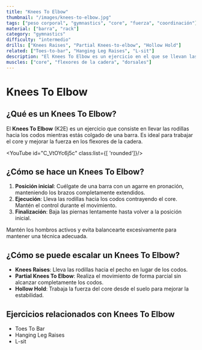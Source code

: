 ```yaml
---
title: "Knees To Elbow"
thumbnail: "/images/knees-to-elbow.jpg"
tags: ["peso corporal", "gymnastics", "core", "fuerza", "coordinación"]
material: ["barra", "rack"]
category: "gymnastics"
difficulty: "intermedio"
drills: ["Knees Raises", "Partial Knees-to-elbow", "Hollow Hold"]
related: ["Toes-to-bar", "Hanging Leg Raises", "L-sit"]
description: "El Knees To Elbow es un ejercicio en el que se llevan las rodillas hacia los codos mientras estás colgado de una barra. Es excelente para trabajar el core y los flexores de la cadera."
muscles: ["core", "flexores de la cadera", "dorsales"]
---
```


# Knees To Elbow

## ¿Qué es un Knees To Elbow?
El **Knees To Elbow** (K2E) es un ejercicio que consiste en llevar las rodillas hacia los codos mientras estás colgado de una barra. Es ideal para trabajar el core y mejorar la fuerza en los flexores de la cadera.

<YouTube id="C_VtOYc6j5c" class:list={[ 'rounded']}/>

## ¿Cómo se hace un Knees To Elbow?
1. **Posición inicial**: Cuélgate de una barra con un agarre en pronación, manteniendo los brazos completamente extendidos.
2. **Ejecución**: Lleva las rodillas hacia los codos contrayendo el core. Mantén el control durante el movimiento.
3. **Finalización**: Baja las piernas lentamente hasta volver a la posición inicial.

Mantén los hombros activos y evita balancearte excesivamente para mantener una técnica adecuada.

## ¿Cómo se puede escalar un Knees To Elbow?
- **Knees Raises**: Lleva las rodillas hacia el pecho en lugar de los codos.
- **Partial Knees To Elbow**: Realiza el movimiento de forma parcial sin alcanzar completamente los codos.
- **Hollow Hold**: Trabaja la fuerza del core desde el suelo para mejorar la estabilidad.

## Ejercicios relacionados con Knees To Elbow
- Toes To Bar
- Hanging Leg Raises
- L-sit
